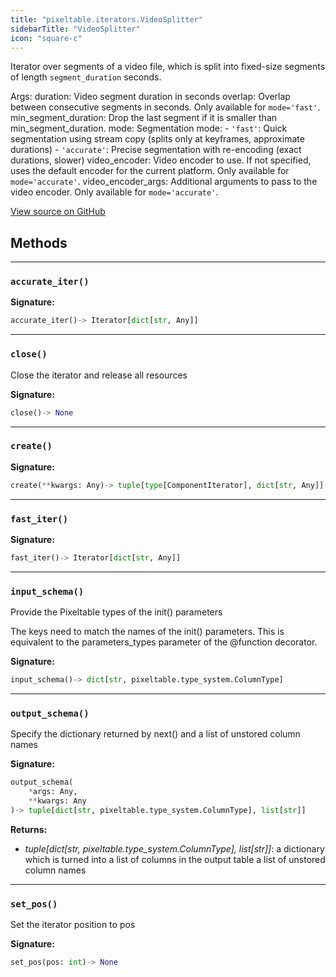 ```yaml
---
title: "pixeltable.iterators.VideoSplitter"
sidebarTitle: "VideoSplitter"
icon: "square-c"
---
```


Iterator over segments of a video file, which is split into fixed-size segments of length `segment_duration` seconds.

Args: duration: Video segment duration in seconds overlap: Overlap between consecutive segments in seconds. Only available for `mode='fast'`. min_segment_duration: Drop the last segment if it is smaller than min_segment_duration. mode: Segmentation mode: - `'fast'`: Quick segmentation using stream copy (splits only at keyframes, approximate durations) - `'accurate'`: Precise segmentation with re-encoding (exact durations, slower) video_encoder: Video encoder to use. If not specified, uses the default encoder for the current platform. Only available for `mode='accurate'`. video_encoder_args: Additional arguments to pass to the video encoder. Only available for `mode='accurate'`.


<a href="https://github.com/pixeltable/pixeltable/blob/v0.4/pixeltable/iterators/video.py#L235" target="_blank">View source on GitHub</a>

## Methods


---

### `accurate_iter()`

**Signature:**

```python
accurate_iter()-> Iterator[dict[str, Any]]
```


---

### `close()`

Close the iterator and release all resources


**Signature:**

```python
close()-> None
```


---

### `create()`

**Signature:**

```python
create(**kwargs: Any)-> tuple[type[ComponentIterator], dict[str, Any]]
```


---

### `fast_iter()`

**Signature:**

```python
fast_iter()-> Iterator[dict[str, Any]]
```


---

### `input_schema()`

Provide the Pixeltable types of the init() parameters


The keys need to match the names of the init() parameters. This is equivalent to the parameters_types parameter of the @function decorator.


**Signature:**

```python
input_schema()-> dict[str, pixeltable.type_system.ColumnType]
```


---

### `output_schema()`

Specify the dictionary returned by next() and a list of unstored column names


**Signature:**

```python
output_schema(
    *args: Any,
    **kwargs: Any
)-> tuple[dict[str, pixeltable.type_system.ColumnType], list[str]]
```

**Returns:**

- *tuple[dict[str, pixeltable.type_system.ColumnType], list[str]]*: a dictionary which is turned into a list of columns in the output table a list of unstored column names



---

### `set_pos()`

Set the iterator position to pos


**Signature:**

```python
set_pos(pos: int)-> None
```


